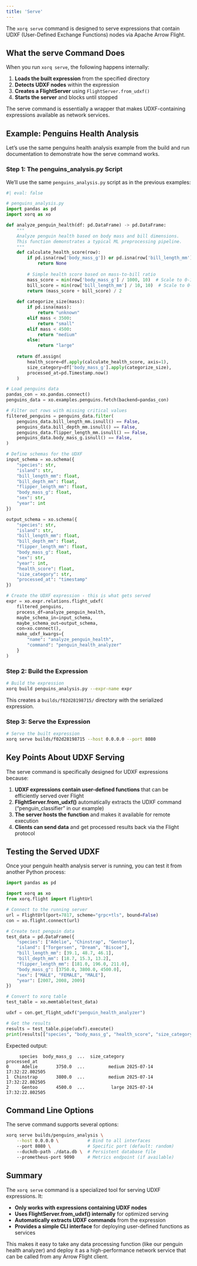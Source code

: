 ```yaml
---
title: 'Serve'
---
```


The `xorq serve` command is designed to serve expressions that contain UDXF (User-Defined Exchange Functions) nodes via Apache Arrow Flight. 


## What the serve Command Does

When you run `xorq serve`, the following happens internally:

1. **Loads the built expression** from the specified directory
2. **Detects UDXF nodes** within the expression
3. **Creates a FlightServer** using `FlightServer.from_udxf()`
4. **Starts the server** and blocks until stopped

The serve command is essentially a wrapper that makes UDXF-containing expressions available as network services.

## Example: Penguins Health Analysis

Let's use the same penguins health analysis example from the build and run documentation to demonstrate how the serve command works.

### Step 1: The penguins_analysis.py Script

We'll use the same `penguins_analysis.py` script as in the previous examples:

```python
#| eval: false

# penguins_analysis.py
import pandas as pd
import xorq as xo

def analyze_penguin_health(df: pd.DataFrame) -> pd.DataFrame:
    """
    Analyze penguin health based on body mass and bill dimensions.
    This function demonstrates a typical ML preprocessing pipeline.
    """
    def calculate_health_score(row):
        if pd.isna(row['body_mass_g']) or pd.isna(row['bill_length_mm']):
            return None
        
        # Simple health score based on mass-to-bill ratio
        mass_score = min(row['body_mass_g'] / 1000, 10)  # Scale to 0-10
        bill_score = min(row['bill_length_mm'] / 10, 10)  # Scale to 0-10
        return (mass_score + bill_score) / 2
    
    def categorize_size(mass):
        if pd.isna(mass):
            return "unknown"
        elif mass < 3500:
            return "small"
        elif mass < 4500:
            return "medium" 
        else:
            return "large"
    
    return df.assign(
        health_score=df.apply(calculate_health_score, axis=1),
        size_category=df['body_mass_g'].apply(categorize_size),
        processed_at=pd.Timestamp.now()
    )

# Load penguins data
pandas_con = xo.pandas.connect()
penguins_data = xo.examples.penguins.fetch(backend=pandas_con)

# Filter out rows with missing critical values
filtered_penguins = penguins_data.filter(
    penguins_data.bill_length_mm.isnull() == False,
    penguins_data.bill_depth_mm.isnull() == False,
    penguins_data.flipper_length_mm.isnull() == False,
    penguins_data.body_mass_g.isnull() == False,
)

# Define schemas for the UDXF
input_schema = xo.schema({
    "species": str,
    "island": str,
    "bill_length_mm": float,
    "bill_depth_mm": float,
    "flipper_length_mm": float,
    "body_mass_g": float,
    "sex": str,
    "year": int
})

output_schema = xo.schema({
    "species": str,
    "island": str,
    "bill_length_mm": float,
    "bill_depth_mm": float,
    "flipper_length_mm": float,
    "body_mass_g": float,
    "sex": str,
    "year": int,
    "health_score": float,
    "size_category": str,
    "processed_at": "timestamp"
})

# Create the UDXF expression - this is what gets served
expr = xo.expr.relations.flight_udxf(
    filtered_penguins,
    process_df=analyze_penguin_health,
    maybe_schema_in=input_schema,
    maybe_schema_out=output_schema,
    con=xo.connect(),
    make_udxf_kwargs={
        "name": "analyze_penguin_health",
        "command": "penguin_health_analyzer"
    }
)
```

### Step 2: Build the Expression

```bash
# Build the expression
xorq build penguins_analysis.py --expr-name expr
```

This creates a `builds/f02d28198715/` directory with the serialized expression.

### Step 3: Serve the Expression

```bash
# Serve the built expression
xorq serve builds/f02d28198715 --host 0.0.0.0 --port 8080
```

## Key Points About UDXF Serving

The serve command is specifically designed for UDXF expressions because:

1. **UDXF expressions contain user-defined functions** that can be efficiently served over Flight
2. **FlightServer.from_udxf()** automatically extracts the UDXF command ("penguin_classifier" in our example)
3. **The server hosts the function** and makes it available for remote execution
4. **Clients can send data** and get processed results back via the Flight protocol

## Testing the Served UDXF

Once your penguin health analysis server is running, you can test it from another Python process:

```python
import pandas as pd

import xorq as xo
from xorq.flight import FlightUrl

# Connect to the running server
url = FlightUrl(port=7817, scheme="grpc+tls", bound=False)
con = xo.flight.connect(url)

# Create test penguin data
test_data = pd.DataFrame({
    "species": ["Adelie", "Chinstrap", "Gentoo"],
    "island": ["Torgersen", "Dream", "Biscoe"],
    "bill_length_mm": [39.1, 48.7, 46.1],
    "bill_depth_mm": [18.7, 15.3, 13.2],
    "flipper_length_mm": [181.0, 196.0, 211.0],
    "body_mass_g": [3750.0, 3800.0, 4500.0],
    "sex": ["MALE", "FEMALE", "MALE"],
    "year": [2007, 2008, 2009]
})

# Convert to xorq table
test_table = xo.memtable(test_data)

udxf = con.get_flight_udxf("penguin_health_analyzer")

# Get the results
results = test_table.pipe(udxf).execute()
print(results[["species", "body_mass_g", "health_score", "size_category", "processed_at"]])
```

Expected output:
```
     species  body_mass_g  ...  size_category               processed_at
0     Adelie       3750.0  ...         medium 2025-07-14 17:32:22.802505
1  Chinstrap       3800.0  ...         medium 2025-07-14 17:32:22.802505
2     Gentoo       4500.0  ...          large 2025-07-14 17:32:22.802505
```

## Command Line Options

The serve command supports several options:

```bash
xorq serve builds/penguins_analysis \
    --host 0.0.0.0 \           # Bind to all interfaces
    --port 8080 \              # Specific port (default: random)
    --duckdb-path ./data.db \  # Persistent database file
    --prometheus-port 9090     # Metrics endpoint (if available)
```

## Summary

The `xorq serve` command is a specialized tool for serving UDXF expressions. It:

- **Only works with expressions containing UDXF nodes**
- **Uses FlightServer.from_udxf() internally** for optimized serving
- **Automatically extracts UDXF commands** from the expression
- **Provides a simple CLI interface** for deploying user-defined functions as services

This makes it easy to take any data processing function (like our penguin health analyzer) and deploy it as a high-performance network service that can be called from any Arrow Flight client.